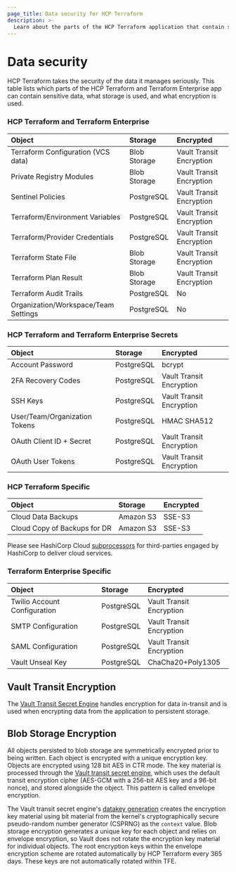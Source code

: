 ```yaml
---
page_title: Data security for HCP Terraform
description: >-
  Learn about the parts of the HCP Terraform application that contain sensitive data, and which storage and encryption methods HCP Terraform uses.
---
```


# Data security

HCP Terraform takes the security of the data it manages
seriously. This table lists which parts of the HCP Terraform and Terraform Enterprise app can contain sensitive data, what storage is used, and what encryption is used.

### HCP Terraform and Terraform Enterprise

| Object                               | Storage      | Encrypted                |
| :----------------------------------- | :----------- | :----------------------- |
| Terraform Configuration (VCS data)   | Blob Storage | Vault Transit Encryption |
| Private Registry Modules             | Blob Storage | Vault Transit Encryption |
| Sentinel Policies                    | PostgreSQL   | Vault Transit Encryption |
| Terraform/Environment Variables      | PostgreSQL   | Vault Transit Encryption |
| Terraform/Provider Credentials       | PostgreSQL   | Vault Transit Encryption |
| Terraform State File                 | Blob Storage | Vault Transit Encryption |
| Terraform Plan Result                | Blob Storage | Vault Transit Encryption |
| Terraform Audit Trails               | PostgreSQL   | No                       |
| Organization/Workspace/Team Settings | PostgreSQL   | No                       |

### HCP Terraform and Terraform Enterprise Secrets 
| Object                               | Storage      | Encrypted                |
| :----------------------------------- | :----------- | :----------------------- |
| Account Password                     | PostgreSQL   | bcrypt                   |
| 2FA Recovery Codes                   | PostgreSQL   | Vault Transit Encryption |
| SSH Keys                             | PostgreSQL   | Vault Transit Encryption |
| User/Team/Organization Tokens        | PostgreSQL   | HMAC SHA512              |
| OAuth Client ID + Secret             | PostgreSQL   | Vault Transit Encryption |
| OAuth User Tokens                    | PostgreSQL   | Vault Transit Encryption |

### HCP Terraform Specific 

| Object                               | Storage      | Encrypted                |
| :----------------------------------- | :----------- | :----------------------- |
| Cloud Data Backups                   | Amazon S3 | SSE-S3                   |
| Cloud Copy of Backups for DR         | Amazon S3 | SSE-S3                   |

Please see HashiCorp Cloud [subprocessors](https://www.hashicorp.com/trust/privacy/subprocessors) for third-parties engaged by HashiCorp to deliver cloud services. 

### Terraform Enterprise Specific

| Object                       | Storage    | Encrypted                |
| :--------------------------- | :--------- | :----------------------- |
| Twilio Account Configuration | PostgreSQL | Vault Transit Encryption |
| SMTP Configuration           | PostgreSQL | Vault Transit Encryption |
| SAML Configuration           | PostgreSQL | Vault Transit Encryption |
| Vault Unseal Key             | PostgreSQL | ChaCha20+Poly1305        |

## Vault Transit Encryption

The [Vault Transit Secret Engine](/vault/docs/secrets/transit)
handles encryption for data in-transit and is used when encrypting data from the
application to persistent storage.

## Blob Storage Encryption

All objects persisted to blob storage are symmetrically encrypted prior to being
written. Each object is encrypted with a unique encryption key. Objects are
encrypted using 128 bit AES in CTR mode. The key material is processed
through the [Vault transit secret engine](/vault/docs/secrets/transit),
which uses the default transit encryption cipher (AES-GCM with a 256-bit AES key
and a 96-bit nonce), and stored alongside the object. This pattern is called envelope encryption.

The Vault transit secret engine's
[datakey generation](/vault/api-docs/secret/transit#generate-data-key) creates the encryption key material using bit material from the kernel's cryptographically secure pseudo-random
number generator (CSPRNG) as the `context` value. Blob storage encryption generates a unique key for each object and relies on envelope encryption, so Vault does not rotate the encryption key material for individual objects. The root encryption keys within the envelope encryption scheme are rotated automatically by HCP Terraform every 365 days. These keys are not automatically rotated within TFE.
